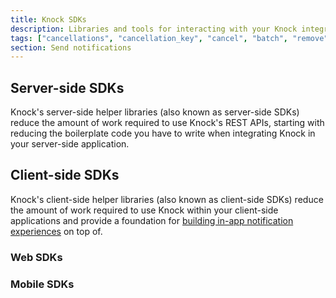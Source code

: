 ```yaml
---
title: Knock SDKs
description: Libraries and tools for interacting with your Knock integration.
tags: ["cancellations", "cancellation_key", "cancel", "batch", "remove"]
section: Send notifications
---
```


## Server-side SDKs

Knock's server-side helper libraries (also known as server-side SDKs) reduce the amount of work required to use Knock's REST APIs, starting with reducing the boilerplate code you have to write when integrating Knock in your server-side application.

<SdkCardGroup>
  <SdkCard
    title="Node SDK"
    linkUrl="https://github.com/knocklabs/knock-node"
    languages={["Node.js", "TypeScript"]}
  />
  <SdkCard
    title="Python SDK"
    linkUrl="https://github.com/knocklabs/knock-python"
    languages={["Python"]}
  />
  <SdkCard
    title="Ruby SDK"
    linkUrl="https://github.com/knocklabs/knock-ruby"
    languages={["Ruby"]}
  />
  <SdkCard
    title="Java SDK"
    linkUrl="https://github.com/knocklabs/knock-java"
    languages={["Java"]}
  />
  <SdkCard
    title="Dot.net SDK"
    linkUrl="https://github.com/knocklabs/knock-dotnet"
    languages={["C#"]}
  />
  <SdkCard
    title="Elixir SDK"
    linkUrl="https://github.com/knocklabs/knock-elixir"
    languages={["Elixir"]}
  />
  <SdkCard
    title="PHP SDK"
    linkUrl="https://github.com/knocklabs/knock-php"
    languages={["PHP"]}
  />
</SdkCardGroup>

## Client-side SDKs

Knock's client-side helper libraries (also known as client-side SDKs) reduce the amount of work required to use Knock within your client-side applications and provide a foundation for [building in-app notification experiences](/in-app-ui/overview) on top of.

### Web SDKs

<SdkCardGroup>
  <SdkCard
    title="Javascript SDK"
    linkUrl="https://github.com/knocklabs/javascript/tree/main/packages/client"
    languages={["JavaScript", "TypeScript"]}
  />
  <SdkCard
    title="React SDK"
    linkUrl="https://github.com/knocklabs/javascript/tree/main/packages/react"
    languages={["JavaScript", "TypeScript"]}
  />
</SdkCardGroup>

### Mobile SDKs

<SdkCardGroup>
  <SdkCard
    title="iOS SDK"
    linkUrl="https://github.com/knocklabs/knock-swift"
    languages={["Swift"]}
  />
  <SdkCard
    title="Android SDK"
    linkUrl="https://github.com/knocklabs/knock-android"
    languages={["Kotlin"]}
  />
  <SdkCard
    title="Flutter SDK"
    linkUrl="https://github.com/knocklabs/knock-flutter"
    languages={["Flutter", "Dart"]}
  />
  <SdkCard
    title="React Native SDK"
    linkUrl="https://github.com/knocklabs/javascript/tree/main/packages/react-native"
    languages={["JavaScript", "TypeScript"]}
  />
</SdkCardGroup>

